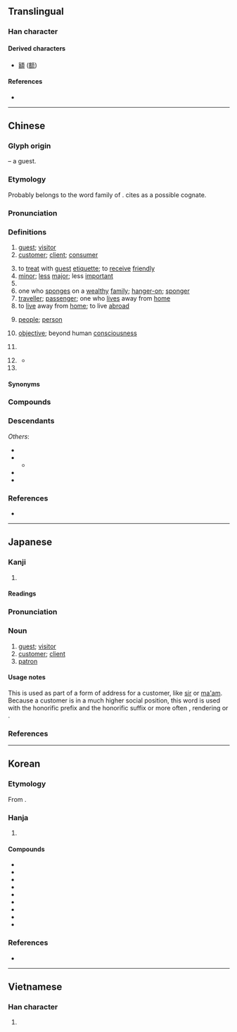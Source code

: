 {{character info}}
==Translingual==
{{stroke order|strokes=9}}

===Han character===
{{Han char|rn=40|rad=宀|as=06|sn=9|four=30604|canj=JHER|ids=⿱宀各}}

====Derived characters====
* [[額]] ([[额]])

====References====
* {{Han ref|kx=0284.120|dkj=07128|dj=0561.160|hdz=20927.130|uh=5BA2|ud=23458|bh=ABC8|bd=43976}}

----

==Chinese==
{{zh-forms}}

===Glyph origin===
{{Han etyl}}
{{Han compound|宀|t1=roof|各|ls=psc|c1=s|c2=p}} – a guest.

===Etymology===
Probably belongs to the word family of {{och-l|格|to go, to come}}. {{zh-ref|Schuessler (2007)}} cites {{cog|bo|དགྲ||enemy}} as a possible cognate.

===Pronunciation===
{{zh-pron
|m=kè,qiě,2n=Beijing dialect, colloquial
|m-s=ke2
|dg=ки1
|c=haak3
|c-t=hak1
|g=kah6
|h=pfs=hak/ns:khiet;gd=hag5/kêd5
|h_note=hak/hag5 - vernacular; khiet/kêd5 - literary
|j=kah4
|mb=kă
|md=káh/káik
|md_note=káh - vernacular; káik - literary
|mn=xm,qz,tw:kheh/zz:kheeh/xm,zz,tw:khek/qz:khiak
|mn_note=kheh/kheeh - vernacular; khek/khiak - literary
|mn-t=kêh4
|w=4khaq
|x=ke6
|mc=y
|oc=y
|ma=y
|cat=n,suf,cls,pn
}}

===Definitions===
{{zh-hanzi}}

# [[guest]]; [[visitor]]
# [[customer]]; [[client]]; [[consumer]] {{zh-mw|c:個|c:位}}
#: {{zh-x|今日 鋪{pou3}頭{tau4-2} 有 個 客 好 麻煩 啊{aa3}。|There was a really annoying '''customer''' at the store today.|C}}
# to [[treat]] with [[guest]] [[etiquette]]; to [[receive]] [[friendly]]
# [[minor]]; [[less]] [[major]]; less [[important]]
# {{n-g|Agent suffix, indicating “one that engages in ...”.}}
# one who [[sponge]]s on a [[wealthy]] [[family]]; [[hanger-on]]; [[sponger]]
# [[traveller]]; [[passenger]]; one who [[lives]] away from [[home]]
# to [[live]] away from [[home]]; to live [[abroad]]
# {{lb|zh|in general}} [[people]]; [[person]]
# [[objective]]; beyond human [[consciousness]]
# {{zh-abbrev|客家|Hakka}}
#: {{zh-x|^客話|'''Hakka''' language|H}}
#: {{zh-x|純客縣|county whose residents are all '''Hakka''' people}}
# {{lb|zh|dialectal}} {{zh-classifier|units of food sold}}
#* {{zh-x|^程 ^凌 要 了 兩 客 西瓜|ref=棋王}}
# {{surname|zh}}

====Synonyms====
{{zh-dial|客人}}

===Compounds===
{{zh-der|三劍客|博客|客人|人客|背包客|背包客棧|上客|下逐客令|不分主客|不大客氣|不客氣|不用客氣|不速之客|串客|丹客|主客|久客|乘客|人來客去|人來客往|仙客|估客|住客|作客|佳客|來客|來者是客|供客|俗客|俠客|借客報仇|做客|偷渡客|刺客|劍客|包客|反客作主|反客為主|吊客眉|名利客|喜客|嘉客|坐上客|坐客|堂客|堂客船|外客|夜客|大司客|大客車|大宴賓客|大陸客|天關客星|奉客|女客|好客|婊子送客|嫖客|嬌客|孤客|官客|客中|客串|客位|客作|客作兒|客卿|客商|客囊羞澀|客土|客堂|客塵|客夜|客套|客套話|客如雲集|客姓|客子|客官|客家|客家人|客家八音|客家話|客寄|客將司|客居|客帳司|客幫|客店|客座|客座教授|客廳|客心|客恨|客情|客戶|客房|客旅|客星|客棧|客機|客次|客歲|客死|客氣|客氣話|客滿|客火|客票|客禮|客籍|客籍軍|客綱客紀|客舍|客船|客艙|客菜|客行|客觀|客觀主義|客車|客輪|客遊|客運|客邊|客長|客隊|客隨主便|客飯|客館|客體|宴客|家客|小客車|山精木客|常客|幕客|幽客|座上客|廣陵客|廣體客機|延齡客|弔客|待客|待客廳|惡客|房客|拉客|拜客|掌客|接客|掮客|揖客|撞客|攀桂客|攀龍客|攬客|政客|旅客|暴客|書客|會客|會客室|有客|木客|杜門謝客|東床嬌客|棒客|樵客|款客|歡客|毳客|水客|海客|淘金客|清客|港客|溪客|滯客|煙客|煙波客|熟客|熱客|狂客|狎客|生客|田客|田橫客|留客住|留客雨|異客|發燒客|白丁俗客|白客|百代過客|皮條客|知客|禪客|稀客|空中客車|篾客|紅塵客夢|素客|結客|綠林豪客|罟客|羽客|老客|肅客|茶餘客話|莊客|蘭客|虯髯客|虯髯客傳|蟾宮客|行客|見客|觀光客|訪客|說客|談客|請客|諫逐客書|謝客|豪客|貪夫痴客|貴客|買客|賀客|賈客|賓客|賓客填門|賓客如雲|賓客盈庭|賓客盈門|賣客|車客|載客|載客量|送客|逋客|逐客|逐客令|遊客|遊客如織|過客|過路客|遠客|遷客|遷客騷人|邊客|配客|酒客|酣中客|野客|釣客|釣鼇客|鏢客|鑣客|門客|閉門謝客|關東客|陌生客|陪客|雅客|青蠅弔客|韻客|頂客族|顧客|食客|餉客|館客|香客|馭風客|駭客|騷人墨客|騷客|高陽狂客|鴛鴦客|鹽客|黃衫客|墨客|部落客|客似雲來|宰客}}

===Descendants===
{{CJKV||きゃく|객|khách}}
''Others'':
* {{desc|bor=1|lo|ແຂກ||guest}}
* {{desc|bor=1|hmx-pro|*khæk||guest}}
** {{desc|mww|qhua||guest}}
* {{desc|bor=1|th|แขก||guest}}
* {{desc|bor=1|za|hek||guest; tourist}}

===References===
* {{R:yue:Hanzi}}

{{zh-cat|Intermediate}}

----

==Japanese==

===Kanji===
{{ja-kanji|grade=3|rs=宀06}}

# {{rfdef|ja|sort=宀06}}

====Readings====
{{ja-readings
|goon=きゃく
|kanon=かく
|kun=まろうど-<まらうど-
}}

===Pronunciation===
{{ja-pron|きゃく|yomi=go|acc=0|acc_ref=DJR}}

===Noun===
{{ja-noun|きゃく}}

# [[guest]]; [[visitor]]
# [[customer]]; [[client]]
# [[patron]]

====Usage notes====
This is used as part of a form of address for a customer, like [[sir]] or [[ma'am]]. Because a customer is in a much higher social position, this word is used with the honorific prefix {{ja-r|御|お-}} and the honorific suffix {{ja-r|さん|-さん}} or more often {{ja-r|様|-さま}}, rendering {{ja-r|お客さん|おきゃく-さん}} or {{ja-r|お客%様|おきゃく%-さま}}.

===References===
<references />

----

==Korean==

===Etymology===
From {{der|ko|ltc|-}} {{ltc-l|客|id=1}}. {{hanja-hunmong|ᄀᆡᆨ〮|koyk|人類#중03A}}

===Hanja===
{{ko-hanja-search}}
{{ko-hanja|손|객}}

# {{hanja form of|객|[[guest]]}}

====Compounds====
{{der-top3|Compounds}}
* {{ko-l|고객|顧客}}
* {{ko-l|승객|乘客}}
* {{ko-l|관객|觀客}}
* {{ko-l|검객|劍客}}
* {{ko-l|객석|客席}}
* {{ko-l|객관|客觀}}
* {{ko-l|객체|客體}}
* {{ko-l|여객|旅客}}
* {{ko-l|관광객|觀光客}}
{{der-bottom}}

===References===
* {{R:hanjadoc|2539}}

----

==Vietnamese==

===Han character===
{{vi-readings|reading=khách|rs=宀06}}

# {{han tu form of|khách|[[visitor]]; [[guest]]}}